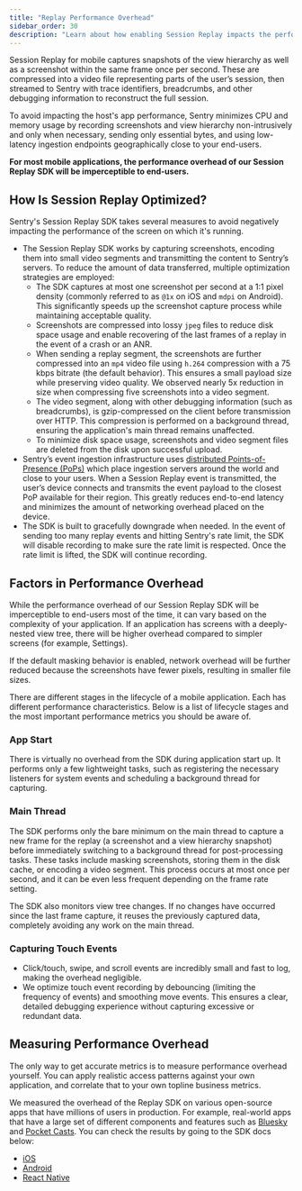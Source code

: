 ```yaml
---
title: "Replay Performance Overhead"
sidebar_order: 30
description: "Learn about how enabling Session Replay impacts the performance of your application."
---
```


Session Replay for mobile captures snapshots of the view hierarchy as well as a screenshot within the same frame once per second. These are compressed into a video file representing parts of the user’s session, then streamed to Sentry with trace identifiers, breadcrumbs, and other debugging information to reconstruct the full session.

To avoid impacting the host's app performance, Sentry minimizes CPU and memory usage by recording screenshots and view hierarchy non-intrusively and only when necessary, sending only essential bytes, and using low-latency ingestion endpoints geographically close to your end-users.

**For most mobile applications, the performance overhead of our Session Replay SDK will be imperceptible to end-users.**

## How Is Session Replay Optimized?

Sentry's Session Replay SDK takes several measures to avoid negatively impacting the performance of the screen on which it's running.

- The Session Replay SDK works by capturing screenshots, encoding them into small video segments and transmitting the content to Sentry’s servers. To reduce the amount of data transferred, multiple optimization strategies are employed:
  - The SDK captures at most one screenshot per second at a 1:1 pixel density (commonly referred to as `@1x` on iOS and `mdpi` on Android). This significantly speeds up the screenshot capture process while maintaining acceptable quality.
  - Screenshots are compressed into lossy `jpeg` files to reduce disk space usage and enable recovering of the last frames of a replay in the event of a crash or an ANR.
  - When sending a replay segment, the screenshots are further compressed into an `mp4` video file using `h.264` compression with a 75 kbps bitrate (the default behavior). This ensures a small payload size while preserving video quality. We observed nearly 5x reduction in size when compressing five screenshots into a video segment.
  - The video segment, along with other debugging information (such as breadcrumbs), is gzip-compressed on the client before transmission over HTTP. This compression is performed on a background thread, ensuring the application's main thread remains unaffected.
  - To minimize disk space usage, screenshots and video segment files are deleted from the disk upon successful upload.
- Sentry’s event ingestion infrastructure uses [distributed Points-of-Presence (PoPs)](https://blog.sentry.io/2022/03/31/sentry-points-of-presence-how-we-built-a-distributed-ingestion/) which place ingestion servers around the world and close to your users. When a Session Replay event is transmitted, the user’s device connects and transmits the event payload to the closest PoP available for their region. This greatly reduces end-to-end latency and minimizes the amount of networking overhead placed on the device.
- The SDK is built to gracefully downgrade when needed. In the event of sending too many replay events and hitting Sentry's rate limit, the SDK will disable recording to make sure the rate limit is respected. Once the rate limit is lifted, the SDK will continue recording.

## Factors in Performance Overhead

While the performance overhead of our Session Replay SDK will be imperceptible to end-users most of the time, it can vary based on the complexity of your application. If an application has screens with a deeply-nested view tree, there will be higher overhead compared to simpler screens (for example, Settings).

If the default masking behavior is enabled, network overhead will be further reduced because the screenshots have fewer pixels, resulting in smaller file sizes.

There are different stages in the lifecycle of a mobile application. Each has different performance characteristics. Below is a list of lifecycle stages and the most important performance metrics you should be aware of.

### App Start

There is virtually no overhead from the SDK during application start up. It performs only a few lightweight tasks, such as registering the necessary listeners for system events and scheduling a background thread for capturing.

### Main Thread

The SDK performs only the bare minimum on the main thread to capture a new frame for the replay (a screenshot and a view hierarchy snapshot) before immediately switching to a background thread for post-processing tasks. These tasks include masking screenshots, storing them in the disk cache, or encoding a video segment. This process occurs at most once per second, and it can be even less frequent depending on the frame rate setting.

The SDK also monitors view tree changes. If no changes have occurred since the last frame capture, it reuses the previously captured data, completely avoiding any work on the main thread.

### Capturing Touch Events

- Click/touch, swipe, and scroll events are incredibly small and fast to log, making the overhead negligible.
- We optimize touch event recording by debouncing (limiting the frequency of events) and smoothing move events. This ensures a clear, detailed debugging experience without capturing excessive or redundant data.

## Measuring Performance Overhead

The only way to get accurate metrics is to measure performance overhead yourself. You can apply realistic access patterns against your own application, and correlate that to your own topline business metrics.

We measured the overhead of the Replay SDK on various open-source apps that have millions of users in production. For example, real-world apps that have a large set of different components and features such as [Bluesky](https://github.com/bluesky-social/social-app) and [Pocket Casts](https://github.com/Automattic/pocket-casts-android). You can check the results by going to the SDK docs below:

- [iOS](/platforms/apple/guides/ios/session-replay/performance-overhead/)
- [Android](/platforms/android/session-replay/performance-overhead/)
- [React Native](/platforms/react-native/session-replay/performance-overhead/)
